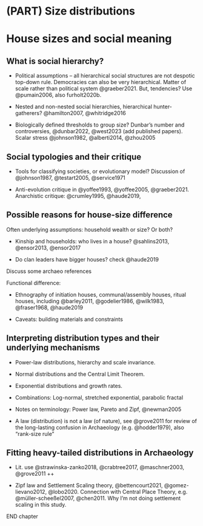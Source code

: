 # (PART) Size distributions {.unnumbered}

# House sizes and social meaning

## What is social hierarchy?

-   Political assumptions -- all hierarchical social structures are not despotic top-down rule. Democracies can also be very hierarchical. Matter of scale rather than political system @graeber2021. But, tendencies? Use @pumain2006, also furholt2020b.

-   Nested and non-nested social hierarchies, hierarchical hunter-gatherers? @hamilton2007, @whitridge2016

-   Biologically defined thresholds to group size? Dunbar's number and controversies, @dunbar2022, @west2023 (add published papers). Scalar stress @johnson1982, @alberti2014, @zhou2005

## Social typologies and their critique

-   Tools for classifying societies, or evolutionary model? Discussion of @johnson1987, @testart2005, @service1971

-   Anti-evolution critique in @yoffee1993, @yoffee2005, @graeber2021. Anarchistic critique: @crumley1995, @haude2019,

## Possible reasons for house-size difference

Often underlying assumptions: household wealth or size? Or both?

-   Kinship and households: who lives in a house? @sahlins2013, @ensor2013, @ensor2017

-   Do clan leaders have bigger houses? check @haude2019

Discuss some archaeo references

Functional difference:

-   Ethnography of initiation houses, communal/assembly houses, ritual houses, including @barley2011, @godelier1986, @wilk1983, @fraser1968, @haude2019

-   Caveats: building materials and constraints

## Interpreting distribution types and their underlying mechanisms

-   Power-law distributions, hierarchy and scale invariance.

-   Normal distributions and the Central Limit Theorem.

-   Exponential distributions and growth rates.

-   Combinations: Log-normal, stretched exponential, parabolic fractal

-   Notes on terminology: Power law, Pareto and Zipf, @newman2005

-   A law (distribution) is not a law (of nature), see @grove2011 for review of the long-lasting confusion in Archaeology (e.g. @hodder1979), also "rank-size rule"

## Fitting heavy-tailed distributions in Archaeology

-   Lit. use @strawinska-zanko2018, @crabtree2017, @maschner2003, @grove2011 ++

-   Zipf law and Settlement Scaling theory, @bettencourt2021, @gomez-lievano2012, @lobo2020. Connection with Central Place Theory, e.g. @müller-scheeßel2007, @chen2011. Why I'm not doing settlement scaling in this study.

END chapter
